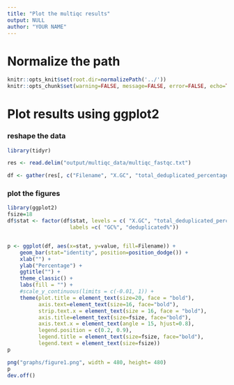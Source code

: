 ```yaml
---
title: "Plot the multiqc results"
output: NULL
author: "YOUR NAME"
---
```


# Normalize the path
```r
knitr::opts_knit$set(root.dir=normalizePath('../'))
knitr::opts_chunk$set(warning=FALSE, message=FALSE, error=FALSE, echo=TRUE)
```



# Plot results using ggplot2

### reshape the data

```r

library(tidyr)

res <- read.delim("output/multiqc_data/multiqc_fastqc.txt")

df <- gather(res[, c("Filename", "X.GC", "total_deduplicated_percentage")], key="stat", value="value", 2:3)
```

### plot the figures

```r
library(ggplot2)
fsize=18
df$stat <- factor(df$stat, levels = c( "X.GC", "total_deduplicated_percentage"),
                    labels =c( "GC%", "deduplicated%"))


p <- ggplot(df, aes(x=stat, y=value, fill=Filename)) +
    geom_bar(stat="identity", position=position_dodge()) +
    xlab("") +
    ylab("Percentage") +
    ggtitle("") +
    theme_classic() +
    labs(fill = "") +
    #scale_y_continuous(limits = c(-0.01, 1)) +
    theme(plot.title = element_text(size=20, face = "bold"), 
          axis.text=element_text(size=16, face="bold"),
          strip.text.x = element_text(size = 16, face = "bold"),
          axis.title=element_text(size=fsize, face="bold"),
          axis.text.x = element_text(angle = 15, hjust=0.8),
          legend.position = c(0.2, 0.9), 
          legend.title = element_text(size=fsize, face="bold"),
          legend.text = element_text(size=fsize))
p

png("graphs/figure1.png", width = 480, height= 480)
p
dev.off()
```

